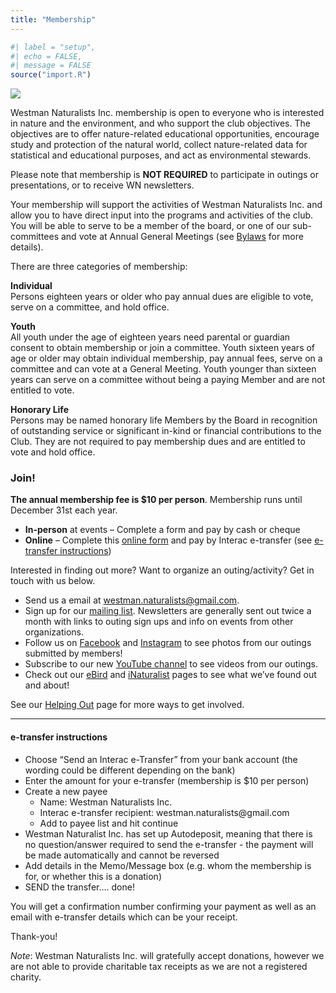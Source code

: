 ```yaml
---
title: "Membership"
---
```

```r
#| label = "setup",
#| echo = FALSE,
#| message = FALSE
source("import.R")
```

![](images/img-20190525-110127073_1.jpg){.img-right fig-alt="Two people with backpacks walking down a grassy path among trees just leafing out"}

Westman Naturalists Inc. membership is open to everyone who is interested in nature and the environment, and who support the club objectives. The objectives are to offer nature-related educational opportunities, encourage study and protection of the natural world, collect nature-related data for statistical and educational purposes, and act as environmental stewards.

Please note that membership is **NOT REQUIRED** to participate in outings or presentations, or to receive WN newsletters.

Your membership will support the activities of Westman Naturalists Inc. and allow you to have direct input into the programs and activities of the club. You will be able to serve to be a member of the board, or one of our sub-committees and vote at Annual General Meetings (see [Bylaws](bylaws.html) for more details).

There are three categories of membership: 

**Individual**  
Persons eighteen years or older who pay annual dues are eligible to vote, serve on a committee, and hold office.

**Youth**  
All youth under the age of eighteen years need parental or guardian consent to obtain membership or join a committee. Youth sixteen years of age or older may obtain individual membership, pay annual fees, serve on a committee and can vote at a General Meeting. Youth younger than sixteen years can serve on a committee without being a paying Member and are not entitled to vote.

**Honorary Life**  
Persons may be named honorary life Members by the Board in recognition of outstanding service or significant in-kind or financial contributions to the Club. They are not required to pay membership dues and are entitled to vote and hold office.


### Join!

**The annual membership fee is $10 per person**. Membership runs until December 31st each year.

- **In-person** at events – Complete a form and pay by cash or cheque
- **Online** – Complete this [online form](https://docs.google.com/forms/d/e/1FAIpQLScTc3mwU3_TWAA0g6Zngc-1-k0QIVJNVoO7PPuvPTaJrmVxUw/viewform) and pay by Interac e-transfer (see [e-transfer instructions])

Interested in finding out more? Want to organize an outing/activity? Get in touch with us below.

- Send us a email at [westman.naturalists@gmail.com](mailto:westman.naturalists@gmail.com).
- Sign up for our [mailing list](https://dashboard.mailerlite.com/forms/437902/92098769306256781/share). Newsletters are generally sent out twice a month with links to outing sign ups and info on events from other organizations.
- Follow us on [Facebook](https://www.facebook.com/westman.naturalists) and [Instagram](https://www.instagram.com/westmannaturalists/) to see photos from our outings submitted by members!
- Subscribe to our new [YouTube channel](https://www.youtube.com/@westmannaturalists) to see videos from our outings.
- Check out our [eBird](https://ebird.org/profile/MzE4NDA1Mw/CA-MB) and [iNaturalist](https://inaturalist.ca/projects/westman-naturalists-outings) pages to see what we've found out and about!

See our [Helping Out](helping_out.html) page for more ways to get involved.

-------

#### e-transfer instructions

- Choose "Send an Interac e-Transfer" from your bank account (the wording could be different depending on the bank)
- Enter the amount for your e-transfer (membership is $10 per person)
- Create a new payee
    - Name: Westman Naturalists Inc.
    - Interac e-transfer recipient: westman.naturalists@gmail.com
    - Add to payee list and hit continue
- Westman Naturalist Inc. has set up Autodeposit, meaning that there is no question/answer required to send the e-transfer - the payment will be made automatically and cannot be reversed
- Add details in the Memo/Message box (e.g. whom the membership is for, or whether this is a donation)
- SEND the transfer.... done!

You will get a confirmation number confirming your payment as well as an email with e-transfer details which can be your receipt.

Thank-you!

*Note*: Westman Naturalists Inc. will gratefully accept donations, however we are not able to provide charitable tax receipts as we are not a registered charity.
